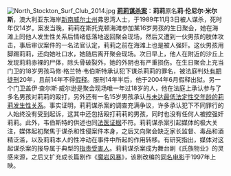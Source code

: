 [[File:North_Stockton_Surf_Club_2014.jpg|left]]
'''[[莉莉谋杀案|莉莉谋杀案]]'''：'''莉莉'''原名'''莉·伦尼尔·米尔斯'''，澳大利亚东海岸[[新南威尔士州|新南威尔士州]]弗恩湾人士，于1989年11月3日被人谋杀，死时年仅14岁。案发当晚，莉莉在斯托克顿海滩参加某16岁男孩的生日聚会，她在海滩上同他人发生性关系后情绪低落地返回聚会现场，然后又遭到一伙男孩的肢体攻击，事后审议案件的一名法官认定，莉莉之前在海滩上也是被人强奸。这伙男孩用脚踢莉莉，还向她吐口水，她随后离开聚会现场。次日早上，他人在附近的沙丘上发现莉莉赤裸的尸体，除头骨破裂外，她的外阴也有严重损伤。在生日聚会上充当门卫的18岁男孩马修·格兰特·韦伯斯特承认犯下谋杀莉莉的罪名，被法庭判处[[有期徒刑|有期徒刑]]20年，且前14年不得[[假释|假释]]。服刑14年半后，他于2004年6月假释出狱。另一个门卫盖伊·查尔斯·威尔逊是聚会现场唯一年过18岁的人，他在法庭上承认参与了多名男孩对莉莉的殴打，另外还有一名15岁男孩承认[[法定强奸|与未达最低法定性交年龄的莉莉发生性关系]]。事实证明，莉莉谋杀案的调查充满争议，许多承认犯下不同罪行的人始终没有受到起诉，这其中还包括殴打莉莉的男孩，同时也没有任何人被控强奸莉莉。此外，韦伯斯特的供述也同[[法医鉴定|法医证据]]不符。莉莉谋杀案引起媒体的极大关注，媒体起初聚焦于谋杀和性侵案件本身，之后又向聚会缺乏家长监督、毒品和酒精泛滥，以及莉莉本人的性冲动在事件中所起的作用转移。有研究指出，媒体对这起谋杀案的报导属于典型的[[指责受害人|指责受害人]]。莉莉谋杀案成为舞台剧《氏族物业》的灵感来源，之后又扩充成长篇剧作《[[魔岩风暴_(舞台剧)|魔岩风暴]]》，该剧改编的[[魔岩风暴|同名电影]]于1997年上映。